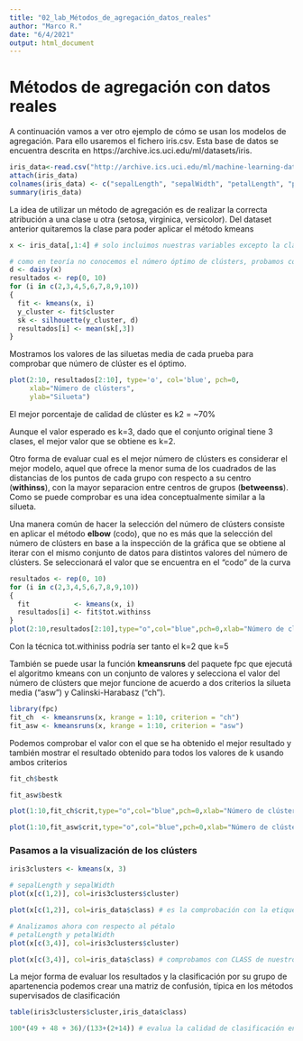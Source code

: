 ```yaml
---
title: "02_lab_Métodos_de_agregación_datos_reales"
author: "Marco R."
date: "6/4/2021"
output: html_document
---
```


# Métodos de agregación con datos reales

A continuación vamos a ver otro ejemplo de cómo se usan los modelos de agregación. Para ello usaremos el fichero iris.csv. Esta base de datos se encuentra descrita en https://archive.ics.uci.edu/ml/datasets/iris. 


```r
iris_data<-read.csv("http://archive.ics.uci.edu/ml/machine-learning-databases/iris/iris.data", header=T, sep=",")
attach(iris_data)
colnames(iris_data) <- c("sepalLength", "sepalWidth", "petalLength", "petalWidth", "class")
summary(iris_data)
```

La idea de utilizar un método de agregación es de realizar la correcta atribución a una clase u otra (setosa, virginica, versicolor). Del dataset anterior quitaremos la clase para poder aplicar el método kmeans

```r
x <- iris_data[,1:4] # solo incluimos nuestras variables excepto la clase
```


```r
# como en teoría no conocemos el número óptimo de clústers, probamos con varios valores
d <- daisy(x)
resultados <- rep(0, 10)
for (i in c(2,3,4,5,6,7,8,9,10))
{
  fit <- kmeans(x, i)
  y_cluster <- fit$cluster
  sk <- silhouette(y_cluster, d)
  resultados[i] <- mean(sk[,3])
}

```


Mostramos los valores de las siluetas media de cada prueba para comprobar que número de clúster es el óptimo.


```r
plot(2:10, resultados[2:10], type='o', col='blue', pch=0, 
     xlab="Número de clústers",
     ylab="Silueta")
```

El mejor porcentaje de calidad de clúster es k2 = ~70%

Aunque el valor esperado es k=3, dado que el conjunto original tiene 3 clases, el mejor valor que se obtiene es k=2.


Otro forma de evaluar cual es el mejor número de clústers es considerar el mejor modelo, aquel que ofrece la menor suma de los cuadrados de las distancias de los puntos de cada grupo con respecto a su centro (**withinss**), con la mayor separacion entre centros de grupos (**betweenss**). Como se puede comprobar es una idea conceptualmente similar a la silueta. 

Una manera común de hacer la selección del número de clústers consiste en aplicar el método **elbow** (codo), que no es más que la selección del número de clústers en base a la inspección de la gráfica que se obtiene al iterar con el mismo conjunto de datos para distintos valores del número de clústers. Se seleccionará el valor que se encuentra en el “codo” de la curva


```r
resultados <- rep(0, 10)
for (i in c(2,3,4,5,6,7,8,9,10))
{
  fit           <- kmeans(x, i)
  resultados[i] <- fit$tot.withinss
}
plot(2:10,resultados[2:10],type="o",col="blue",pch=0,xlab="Número de clusters",ylab="tot.tot.withinss")
```

Con la técnica tot.withiniss podría ser tanto el k=2 que k=5


También se puede usar la función **kmeansruns** del paquete fpc que ejecutá el algoritmo kmeans con un conjunto de valores y selecciona el valor del número de clústers que mejor funcione de acuerdo a dos criterios la silueta media (“asw”) y Calinski-Harabasz (“ch”).

```r
library(fpc)
fit_ch  <- kmeansruns(x, krange = 1:10, criterion = "ch") 
fit_asw <- kmeansruns(x, krange = 1:10, criterion = "asw") 
```


Podemos comprobar el valor con el que se ha obtenido el mejor resultado y también mostrar el resultado obtenido para todos los valores de k usando ambos criterios

```r
fit_ch$bestk
```


```r
fit_asw$bestk
```



```r
plot(1:10,fit_ch$crit,type="o",col="blue",pch=0,xlab="Número de clústers",ylab="Criterio Calinski-Harabasz")
```



```r
plot(1:10,fit_asw$crit,type="o",col="blue",pch=0,xlab="Número de clústers",ylab="Criterio silueta media")
```


### Pasamos a la visualización de los clústers

```r
iris3clusters <- kmeans(x, 3)

# sepalLength y sepalWidth
plot(x[c(1,2)], col=iris3clusters$cluster)
```


```r
plot(x[c(1,2)], col=iris_data$class) # es la comprobación con la etiqueta CLASS del dataset
```



```r
# Analizamos ahora con respecto al pétalo
# petalLength y petalWidth
plot(x[c(3,4)], col=iris3clusters$cluster)


```




```r
plot(x[c(3,4)], col=iris_data$class) # comprobamos con CLASS de nuestro dataset
```


La mejor forma de evaluar los resultados y la clasificación por su grupo de apartenencia podemos crear una matriz de confusión, típica en los métodos supervisados de clasificación

```r
table(iris3clusters$cluster,iris_data$class)
```



```r
100*(49 + 48 + 36)/(133+(2+14)) # evalua la calidad de clasificación en %
```

